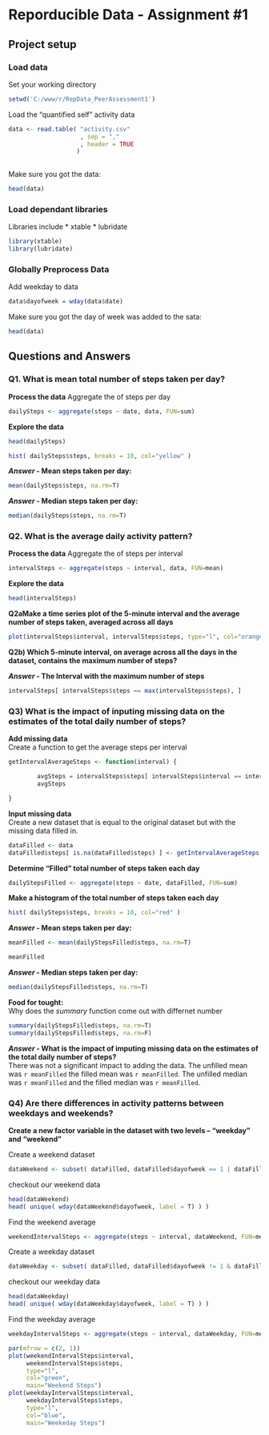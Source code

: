 Reporducible Data - Assignment #1
========================================================

## Project setup

### Load data
Set your working directory
```r
setwd('C:/www/r/RepData_PeerAssessment1')
```


Load the "quantified self" activity data 
```r
data <- read.table( "activity.csv"
                    , sep = ","
                    , header = TRUE
                   )
    

```

Make sure you got the data:

```r
head(data)
```

### Load dependant libraries
Libraries include
* xtable
* lubridate

```r
library(xtable)
library(lubridate)
```


### Globally Preprocess Data
Add weekday to data
```r
data$dayofweek = wday(data$date)
```

Make sure you got the day of week was added to the sata:

```r
head(data)
```


## Questions and Answers

### Q1. What is mean total number of steps taken per day?
**Process the data**
Aggregate the of steps per day
```r
dailySteps <- aggregate(steps ~ date, data, FUN=sum)
```

**Explore the data**
```r
head(dailySteps)

hist( dailySteps$steps, breaks = 10, col="yellow" )
```

***Answer* - Mean steps taken per day:**
```r
mean(dailySteps$steps, na.rm=T)
```

***Answer* - Median steps taken per day:**
```r
median(dailySteps$steps, na.rm=T)
```



### Q2. What is the average daily activity pattern?
**Process the data**
Aggregate the of steps per interval
```r
intervalSteps <- aggregate(steps ~ interval, data, FUN=mean)
```

**Explore the data**
```r
head(intervalSteps)
```
**Q2aMake a time series plot of the 5-minute interval and the average number of steps taken, averaged across all days**

```r
plot(intervalSteps$interval, intervalSteps$steps, type="l", col="orange", main = "Average number of steps taken")
```

**Q2b) Which 5-minute interval, on average across all the days in the dataset, contains the maximum number of steps?**

***Answer* - The Interval with the maximum number of steps**
```r
intervalSteps[ intervalSteps$steps == max(intervalSteps$steps), ]
```




### Q3) What is the impact of inputing missing data on the estimates of the total daily number of steps?



**Add missing data**  
Create a function to get the average steps per interval
```r
getIntervalAverageSteps <- function(interval) {

        avgSteps = intervalSteps$steps[ intervalSteps$interval == interval]
        avgSteps

}
```


**Input missing data**  
Create a new dataset that is equal to the original dataset but with the missing data filled in.
```r
dataFilled <- data
dataFilled$steps[ is.na(dataFilled$steps) ] <- getIntervalAverageSteps( dataFilled$interval )
```

**Determine "Filled" total number of steps taken each day**
```r
dailyStepsFilled <- aggregate(steps ~ date, dataFilled, FUN=sum)
```


**Make a histogram of the total number of steps taken each day**
```r
hist( dailySteps$steps, breaks = 10, col="red" )
```

***Answer* - Mean steps taken per day:**
```r
meanFilled <- mean(dailyStepsFilled$steps, na.rm=T)
```

```r
meanFilled
```

***Answer* - Median steps taken per day:**
```r
median(dailyStepsFilled$steps, na.rm=T)
```

**Food for tought:**  
Why does the *summary* function come out with differnet number
```r
summary(dailyStepsFilled$steps, na.rm=T)
summary(dailyStepsFilled$steps, na.rm=F)
```

***Answer* - What is the impact of imputing missing data on the estimates of the total daily number of steps?**  
There was not a significant impact to adding the data.  The unfilled mean was `r meanFilled` the filled mean was `r meanFilled`.  The unfilled median was `r meanFilled` and the filled median was `r meanFilled`.


### Q4) Are there differences in activity patterns between weekdays and weekends?
**Create a new factor variable in the dataset with two levels -- "weekday" and "weekend"**  

Create a weekend dataset
```r
dataWeekend <- subset( dataFilled, dataFilled$dayofweek == 1 | dataFilled$dayofweek == 7 )
```
checkout our weekend data
```r
head(dataWeekend)
head( unique( wday(dataWeekend$dayofweek, label = T) ) )
```

Find the weekend average
```r
weekendIntervalSteps <- aggregate(steps ~ interval, dataWeekend, FUN=mean)
```

Create a weekday dataset
```r
dataWeekday <- subset( dataFilled, dataFilled$dayofweek != 1 & dataFilled$dayofweek != 7 )
```

checkout our weekday data
```r
head(dataWeekday)
head( unique( wday(dataWeekday$dayofweek, label = T) ) )
```

Find the weekday average
```r
weekdayIntervalSteps <- aggregate(steps ~ interval, dataWeekday, FUN=mean)
```

```r
par(mfrow = c(2, 1))
plot(weekendIntervalSteps$interval, 
     weekendIntervalSteps$steps, 
     type="l", 
     col="green",
     main="Weekend Steps")
plot(weekdayIntervalSteps$interval, 
     weekdayIntervalSteps$steps, 
     type="l", 
     col="blue",
     main="Weekeday Steps")
```